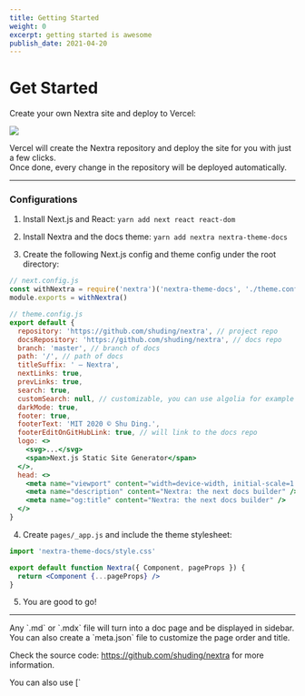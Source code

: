 ```yaml
---
title: Getting Started
weight: 0
excerpt: getting started is awesome
publish_date: 2021-04-20
---
```


# Get Started

Create your own Nextra site and deploy to Vercel:

[![](https://vercel.com/button)](https://vercel.com/import/git?s=https%3A%2F%2Fgithub.com%2Fshuding%2Fnextra&c=1)

Vercel will create the Nextra repository and deploy the site for you with just a few clicks.  
Once done, every change in the repository will be deployed automatically.

---

### Configurations

1. Install Next.js and React: `yarn add next react react-dom`

2. Install Nextra and the docs theme: `yarn add nextra nextra-theme-docs`

3. Create the following Next.js config and theme config under the root directory:

```jsx
// next.config.js
const withNextra = require('nextra')('nextra-theme-docs', './theme.config.js')
module.exports = withNextra()
```

```jsx
// theme.config.js
export default {
  repository: 'https://github.com/shuding/nextra', // project repo
  docsRepository: 'https://github.com/shuding/nextra', // docs repo
  branch: 'master', // branch of docs
  path: '/', // path of docs
  titleSuffix: ' – Nextra',
  nextLinks: true,
  prevLinks: true,
  search: true,
  customSearch: null, // customizable, you can use algolia for example
  darkMode: true,
  footer: true,
  footerText: 'MIT 2020 © Shu Ding.',
  footerEditOnGitHubLink: true, // will link to the docs repo
  logo: <>
    <svg>...</svg>
    <span>Next.js Static Site Generator</span>
  </>,
  head: <>
    <meta name="viewport" content="width=device-width, initial-scale=1.0" />
    <meta name="description" content="Nextra: the next docs builder" />
    <meta name="og:title" content="Nextra: the next docs builder" />
  </>
}
```

4. Create `pages/_app.js` and include the theme stylesheet:

```jsx
import 'nextra-theme-docs/style.css'

export default function Nextra({ Component, pageProps }) {
  return <Component {...pageProps} />
}
```

5. You are good to go! 

---


<Callout>
Any `.md` or `.mdx` file will turn into a doc page and be displayed in sidebar. You can also create a `meta.json` file to customize the page order and title.

Check the source code: https://github.com/shuding/nextra for more information.
</Callout>

<Callout>
You can also use [`<style jsx>`](https://nextjs.org/docs/basic-features/built-in-css-support#css-in-js) to style elements inside `theme.config.js`.
</Callout>

